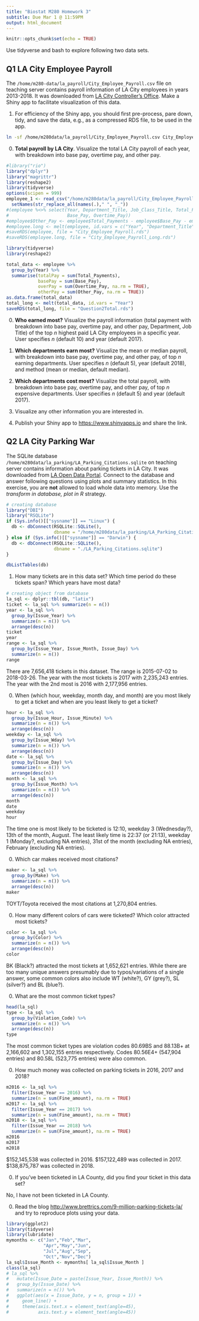 ```yaml
---
title: "Biostat M280 Homework 3"
subtitle: Due Mar 1 @ 11:59PM
output: html_document
---
```


```r
knitr::opts_chunk$set(echo = TRUE)
```

Use tidyverse and bash to explore following two data sets.

## Q1 LA City Employee Payroll

The `/home/m280-data/la_payroll/City_Employee_Payroll.csv` file on teaching server contains payroll information of LA City employees in years 2013-2018. It was downloaded from [LA City Controller's Office](https://controllerdata.lacity.org/Payroll/City-Employee-Payroll/pazn-qyym). Make a Shiny app to facilitate visualization of this data. 

1. For efficiency of the Shiny app, you should first pre-process, pare down, tidy, and save the data, e.g., as a compressed RDS file, to be used in the app.

```bash
ln -sf /home/m280data/la_payroll/City_Employee_Payroll.csv City_Employee_Payroll.csv
```

0. **Total payroll by LA City**. Visualize the total LA City payroll of each year, with breakdown into base pay, overtime pay, and other pay.

```r
#library("rio")
library("dplyr")
library("magrittr")
library(reshape2)
library(tidyverse)
options(scipen = 999)
employee_1 <- read_csv("/home/m280data/la_payroll/City_Employee_Payroll.csv") %>%
  setNames(str_replace_all(names(.)," ", "_"))
#(employee %<>% select(Year, Department_Title, Job_Class_Title, Total_Payments, 
#                      Base_Pay, Overtime_Pay))
#employee$Other_Pay <- employee$Total_Payments - employee$Base_Pay - employee$Overtime_Pay
#employee.long <- melt(employee, id.vars = c("Year", "Department_Title", "Job_Class_Title"))
#saveRDS(employee, file = "City_Employee_Payroll.rds")
#saveRDS(employee.long, file = "City_Employee_Payroll_Long.rds")
```

```r
library(tidyverse)
library(reshape2)

total_data <- employee %>%
  group_by(Year) %>%
  summarise(totalPay = sum(Total_Payments),
            basePay = sum(Base_Pay),
            overPay = sum(Overtime_Pay, na.rm = TRUE),
            otherPay = sum(Other_Pay, na.rm = TRUE))
as.data.frame(total_data)
total_long <- melt(total_data, id.vars = "Year")
saveRDS(total_long, file = "Question2Total.rds")
```

0. **Who earned most?** Visualize the payroll information (total payment with breakdown into base pay, overtime pay, and other pay, Department, Job Title) of the top $n$ highest paid LA City employees in a specific year. User specifies $n$ (default 10) and year (default 2017).

0. **Which departments earn most?** Visualize the mean or median payroll, with breakdown into base pay, overtime pay, and other pay, of top $n$ earning departments. User specifies $n$ (default 5), year (default 2018), and method (mean or median, default median).

0. **Which departments cost most?** Visualize the total payroll, with breakdown into base pay, overtime pay, and other pay, of top $n$ expensive departments. User specifies $n$ (default 5) and year (default 2017).

0. Visualize any other information you are interested in.

0. Publish your Shiny app to <https://www.shinyapps.io> and share the link.

## Q2 LA City Parking War

The SQLite database `/home/m280data/la_parking/LA_Parking_Citations.sqlite` on teaching server contains information about parking tickets in LA City. It was downloaded from [LA Open Data Portal](https://data.lacity.org/A-Well-Run-City/Parking-Citations/wjz9-h9np). Connect to the database and answer following questions using plots and summary statistics. In this exercise, you are **not** allowed to load whole data into memory. Use the _transform in database, plot in R_ strategy.

```r
# creating database
library("DBI")
library("RSQLite")
if (Sys.info()[["sysname"]] == "Linux") {
  db <- dbConnect(RSQLite::SQLite(), 
                  dbname = "/home/m280data/la_parking/LA_Parking_Citations.sqlite")
} else if (Sys.info()[["sysname"]] == "Darwin") {
  db <- dbConnect(RSQLite::SQLite(), 
                  dbname = "./LA_Parking_Citations.sqlite")
}

dbListTables(db)
```

1. How many tickets are in this data set? Which time period do these tickets span? Which years have most data?

```r
# creating object from database
la_sql <- dplyr::tbl(db, "latix")
ticket <- la_sql %>% summarize(n = n())
year <- la_sql %>%
  group_by(Issue_Year) %>%
  summarize(n = n()) %>%
  arrange(desc(n))
ticket
year
range <- la_sql %>%
  group_by(Issue_Year, Issue_Month, Issue_Day) %>%
  summarize(n = n())
range
```
There are 7,656,418 tickets in this dataset. The range is 2015-07-02 to 2018-03-26. The year with the most tickets is 2017 with 2,235,243 entries. The year with the 2nd most is 2016 with 2,177,956 entries.

0. When (which hour, weekday, month day, and month) are you most likely to get a ticket and when are you least likely to get a ticket?

```r
hour <- la_sql %>%
  group_by(Issue_Hour, Issue_Minute) %>%
  summarize(n = n()) %>%
  arrange(desc(n))
weekday <- la_sql %>%
  group_by(Issue_Wday) %>%
  summarize(n = n()) %>%
  arrange(desc(n))
date <- la_sql %>%
  group_by(Issue_Day) %>%
  summarize(n = n()) %>%
  arrange(desc(n))
month <- la_sql %>%
  group_by(Issue_Month) %>%
  summarize(n = n()) %>%
  arrange(desc(n))
month
date
weekday
hour
```
The time one is most likely to be ticketed is 12:10, weekday 3 (Wednesday?), 13th of the month, August. The least likely time is 22:37 (or 21:13), weekday 1 (Monday?, excluding NA entries), 31st of the month (excluding NA entries), February (excluding NA entries).

0. Which car makes received most citations?

```r
maker <- la_sql %>%
  group_by(Make) %>%
  summarize(n = n()) %>%
  arrange(desc(n))
maker
```
TOYT/Toyota received the most citations at 1,270,804 entries.

0. How many different colors of cars were ticketed? Which color attracted most tickets?

```r
color <- la_sql %>%
  group_by(Color) %>%
  summarize(n = n()) %>%
  arrange(desc(n))
color
```
BK (Black?) attracted the most tickets at 1,652,621 entries. While there are too many unique answers presumably due to typos/variations of a single answer, some common colors also include WT (white?), GY (grey?), SL (silver?) and BL (blue?).

0. What are the most common ticket types?

```r
head(la_sql)
type <- la_sql %>%
  group_by(Violation_Code) %>%
  summarize(n = n()) %>%
  arrange(desc(n))
type
```
The most common ticket types are violation codes 80.69BS and 88.13B+ at 2,166,602 and 1,302,155 entries respectively. Codes 80.56E4+ (547,904 entries) and 80.58L (523,775 entries) were also common.

0. How much money was collected on parking tickets in 2016, 2017 and 2018?
```r
m2016 <- la_sql %>%
  filter(Issue_Year == 2016) %>%
  summarize(n = sum(Fine_amount), na.rm = TRUE)
m2017 <- la_sql %>%
  filter(Issue_Year == 2017) %>%
  summarize(n = sum(Fine_amount), na.rm = TRUE)
m2018 <- la_sql %>%
  filter(Issue_Year == 2018) %>%
  summarize(n = sum(Fine_amount), na.rm = TRUE)
m2016
m2017
m2018
```
$152,145,538 was collected in 2016. $157,122,489 was collected in 2017. $138,875,787 was collected in 2018.

0. If you've been ticketed in LA County, did you find your ticket in this data set?

No, I have not been ticketed in LA County.

0. Read the blog <http://www.brettrics.com/9-million-parking-tickets-la/> and try to reproduce plots using your data.

```r
library(ggplot2)
library(tidyverse)
library(lubridate)
mymonths <- c("Jan","Feb","Mar",
              "Apr","May","Jun",
              "Jul","Aug","Sep",
              "Oct","Nov","Dec")
la_sql$Issue_Month <- mymonths[ la_sql$Issue_Month ]
class(la_sql)
# la_sql %>%
#   mutate(Issue_Date = paste(Issue_Year, Issue_Month)) %>%
#   group_by(Issue_Date) %>%
#   summarize(n = n()) %>%
#   ggplot(aes(x = Issue_Date, y = n, group = 1)) + 
#     geom_line() +
#     theme(axis.text.x = element_text(angle=45),
#           axis.text.y = element_text(angle=45))
```
